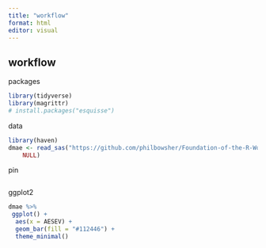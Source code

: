 ```yaml
---
title: "workflow"
format: html
editor: visual
---
```


## workflow

packages
```r
library(tidyverse)
library(magrittr)
# install.packages("esquisse")
```

data
```r
library(haven)
dmae <- read_sas("https://github.com/philbowsher/Foundation-of-the-R-Workflow-workshop-2019-09-06/raw/master/Examples/data/dmae.sas7bdat", 
    NULL)
```

pin
```r

```

ggplot2
```r
dmae %>%
 ggplot() +
  aes(x = AESEV) +
  geom_bar(fill = "#112446") +
  theme_minimal()
```


